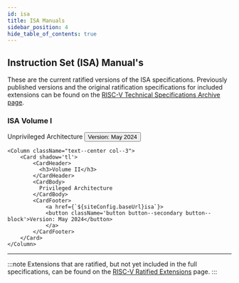 ```yaml
---
id: isa
title: ISA Manuals
sidebar_position: 4
hide_table_of_contents: true
---
```



## Instruction Set (ISA) Manual's

These are the current ratified versions of the ISA specifications. Previously published versions and the original ratification specifications for included extensions can be found on the [RISC-V Technical Specifications Archive page](https://lf-riscv.atlassian.net/wiki/spaces/HOME/pages/16154899/RISC-V+Technical+Specifications+Archive).

<Columns className='padding--lg margin-bottom-xl' > 
	<Column className="text--center col--3">
	    <Card shadow='tl'>
		    <CardHeader>
		      <h3>ISA Volume I</h3>
		    </CardHeader>
		    <CardBody>
		      Unprivileged Architecture
		    </CardBody>
		    <CardFooter>
		    	<a href={`${siteConfig.baseUrl}isa`}>
		    	<button className='button button--secondary button--block'>Version: May 2024</button>
		    	</a>
		    </CardFooter>
	  	</Card>
	</Column>

	<Column className="text--center col--3">
	    <Card shadow='tl'>
		    <CardHeader>
		      <h3>Volume II</h3>
		    </CardHeader>
		    <CardBody>
		      Privileged Architecture
		    </CardBody>
		    <CardFooter>
		    	<a href={`${siteConfig.baseUrl}isa`}>
		    	<button className='button button--secondary button--block'>Version: May 2024</button>
		  		</a>
		    </CardFooter>
	  	</Card>
	</Column>
</Columns>

---
:::note
Extensions that are ratified, but not yet included in the full specifications, can be found on the [RISC-V Ratified Extensions](https://lf-riscv.atlassian.net/wiki/spaces/HOME/pages/16154732/Ratified+Extensions) page.
:::
